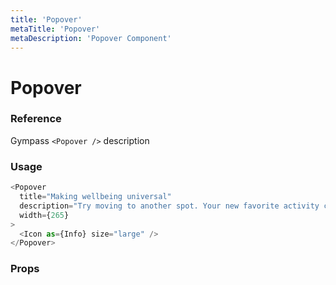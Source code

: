 ```yaml
---
title: 'Popover'
metaTitle: 'Popover'
metaDescription: 'Popover Component'
---
```


# Popover

### Reference

Gympass `<Popover />` description

### Usage

```javascript
<Popover
  title="Making wellbeing universal"
  description="Try moving to another spot. Your new favorite activity could be arround the corner."
  width={265}
>
  <Icon as={Info} size="large" />
</Popover>
```

### Props

<PropsTable component="Popover" platform="web" />
